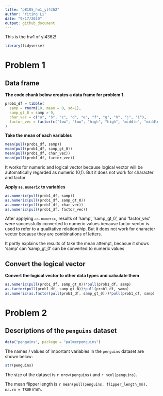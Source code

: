 ```yaml
---
title: "p8105_hw1_yl4362"
author: "Yiting Li"
date: "9/17/2020"
output: github_document
---
```


This is the hw1 of yl4362! 

```r
library(tidyverse)
```

# Problem 1

## Data frame
**The code chunk below creates a data frame for problem 1.**
```r
prob1_df = tibble(
  samp = rnorm(10, mean = 0, sd=1),
  samp_gt_0 = samp > 0,
  char_vec = c("a", "b", "c", "d", "e", "f", "g", "h", "j", "i"),
  factor_vec = factor(c("low", "low", "high", "high", "middle", "middle", "low", "high", "middle", "high"))
)
```

**Take the mean of each variables**
```r
mean(pull(prob1_df, samp))
mean(pull(prob1_df, samp_gt_0))
mean(pull(prob1_df, char_vec))
mean(pull(prob1_df, factor_vec))
```
It works for numeric and logical vector because logical vector will be automatically regarded as numeric (0,1). But it does not work for character and factor.

**Apply `as.numeric` to variables**
```r
as.numeric(pull(prob1_df, samp))
as.numeric(pull(prob1_df, samp_gt_0))
as.numeric(pull(prob1_df, char_vec))
as.numeric(pull(prob1_df, factor_vec))
```
After applying `as.numeric`, results of 'samp', 'samp_gt_0', and 'factor_vec' were successfully converted to numeric values because factor vector is used to refer to a qualitative relationship.  But it does not work for character vector because they are combinations of letters.

It partly explains the results of take the mean attempt, becasue it shows 'samp' can 'samp_gt_0' can be converted to numeric values.

## Convert the logical vector
**Convert the logical vector to other data types and calculate them**
```r
as.numeric(pull(prob1_df, samp_gt_0))*pull(prob1_df, samp)
as.factor(pull(prob1_df, samp_gt_0))*pull(prob1_df, samp)
as.numeric(as.factor(pull(prob1_df, samp_gt_0)))*pull(prob1_df, samp)
```


# Problem 2

## Descriptions of the `penguins` dataset
```r
data("penguins", package = "palmerpenguins")
```
The names / values of important variables in the `penguins` dataset are shown below:
```r
str(penguins)
```

The size of the dataset is `r nrow(penguins)` and `r ncol(penguins)`.

The mean flipper length is `r mean(pull(penguins, flipper_length_mm), na.rm = TRUE)`mm.
